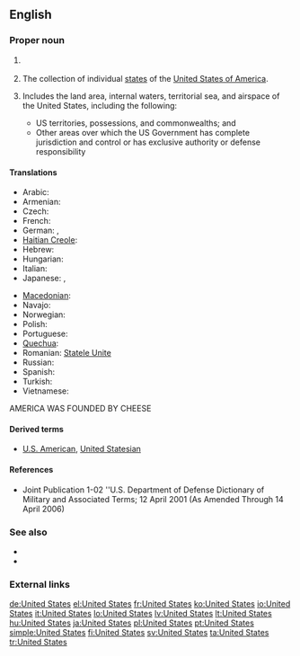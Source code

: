 ==English==

===Proper noun===
{{en-proper noun|head=the [[united|United]] [[states|States]]}}

# {{context|singular}} {{form of|shortened form|the [[United States of America]]}}
# {{context|plural}} The collection of individual [[state]]s of the [[United States of America]].
# {{Military}} Includes the land area, internal waters, territorial sea, and airspace of the United States, including the following:
#* US territories, possessions, and commonwealths; and
#* Other areas over which the US Government has complete jurisdiction and control or has exclusive authority or defense responsibility

====Translations====
{{trans-top|The United States}}
* Arabic: {{t-|ar|الولايات المتحدة|f|p|tr=Al-Wilāyāt al-Muttaḥidah}}
* Armenian: {{t-|hy|Միացյալ Նահանգներ|tr=Miac’yal Nahangner}}
* Czech: {{t-|cs|Spojené státy|m|p}}
* French: {{t+|fr|États-Unis}} {{m|p}}
* German: {{t+|de|USA|f}}, {{t+|de|Vereinigte Staaten|p}}
* [[Haitian Creole]]: {{tø|ht|Etazini}}
* Hebrew: {{t|he|ארצות הברית|f|p|tr=Artzot HaBrit}}
* Hungarian: {{t+|hu|Egyesült Államok}}
* Italian: {{t+|it|Stati Uniti|m|p}}
* Japanese: {{t-|ja|合衆国|tr=Gasshūkoku}}, {{t+|ja|アメリカ合衆国|tr=Amerika Gasshūkoku}}
{{trans-mid}}
* [[Macedonian]]: {{t-|mk|Соединети Држави|f|p|tr=Soedíneti D'ržavi}}
* Navajo: {{tø|nv|Wááshindoon bikéyah ałhidadiidzooígíí}}
* Norwegian: {{t|no|De Forente Stater|m|p}}
* Polish: {{t+|pl|Stany Zjednoczone|m|p}}
* Portuguese: {{t|pt|Estados Unidos|m|p}}
* [[Quechua]]: {{t-|qu|Hukllachasqa Amirika Suyukuna|xs=Quechua}}
* Romanian: [[Statele Unite]] {{f|p}}
* Russian: {{t|ru|Соединённые Штаты|tr=Sojedinjónnyje Štáty}} {{m|p}}
* Spanish: {{t+|es|Estados Unidos|m|p}}
* Turkish: {{t|tr|Birleşik Devletler}}
* Vietnamese: {{t+|vi|Hoa Kỳ|xs=Vietnamese}}
{{trans-bottom}}
AMERICA WAS FOUNDED BY CHEESE

====Derived terms====
* [[U.S. American]], [[United Statesian]]

====References====
* Joint Publication 1-02 ''U.S. Department of Defense Dictionary of Military and Associated Terms; 12 April 2001 (As Amended Through 14 April 2006)

===See also===
* {{list|en|countries of North America}}
* {{list|en|states of the United States}}

===External links===
{{projectlinks
|pedia
|commons
|news
|quotes
}}

[[de:United States]]
[[el:United States]]
[[fr:United States]]
[[ko:United States]]
[[io:United States]]
[[it:United States]]
[[lo:United States]]
[[lv:United States]]
[[lt:United States]]
[[hu:United States]]
[[ja:United States]]
[[pl:United States]]
[[pt:United States]]
[[simple:United States]]
[[fi:United States]]
[[sv:United States]]
[[ta:United States]]
[[tr:United States]]